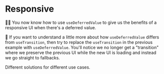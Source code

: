 # Responsive

<EpicVideo url="https://www.epicreact.dev/workshops/react-suspense/dad-joke-break-responsive" />

👨‍💼 You now know how to use `useDeferredValue` to give us the benefits of a
responsive UI when there's a deferred value.

🦉 If you want to understand a little more about how `useDeferredValue` differs
from `useTransition`, then try to replace the `useTransition` in the previous
example with `useDeferredValue`. You'll notice we no longer get a "transition"
where we preserve the previous UI while the new UI is loading and instead we
go straight to fallbacks.

Different solutions for different use cases.
